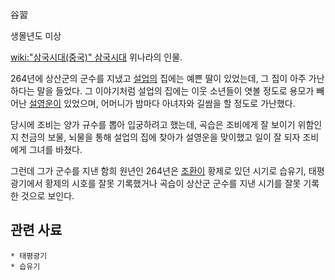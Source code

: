 谷習

생몰년도 미상

[[wiki:"삼국시대(중국)" 삼국시대]] 위나라의 인물.

264년에 상산군의 군수를 지냈고 [[설업]]의 집에는 예쁜 딸이 있었는데, 그 집이 아주 가난하다는 말을 들었다. 그 이야기처럼 설업의 집에는 이웃 소년들이 엿볼 정도로 용모가 빼어난 [[설영운]]이 있었으며, 어머니가 밤마다 아녀자와 길쌈을 할 정도로 가난했다.

당시에 조비는 양가 규수를 뽑아 입궁하려고 했는데, 곡습은 조비에게 잘 보이기 위함인지 천금의 보물, 뇌물을 통해 설업의 집에 찾아가 설영운을 맞이했고 일이 잘 되자 조비에게 그녀를 바쳤다.

그런데 그가 군수를 지낸 함희 원년인 264년은 [[조환]]이 황제로 있던 시기로 습유기, 태평광기에서 황제의 시호를 잘못 기록했거나 곡습이 상산군 군수를 지낸 시기를 잘못 기록한 것으로 보인다.

== 관련 사료 ==
 * 태평광기
 * 습유기
